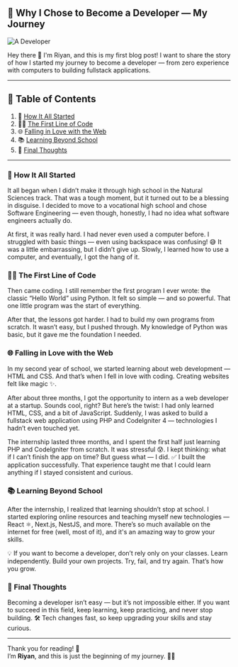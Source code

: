 
## 📘 Why I Chose to Become a Developer — My Journey

![A Developer](https://swiftlet.co.th/wp-content/uploads/2020/01/Software-Developer.jpg)

Hey there 👋 I'm Riyan, and this is my first blog post! I want to share the story of how I started my journey to become a developer — from zero experience with computers to building fullstack applications.

---

## 📑 Table of Contents

1. 🚀 [How It All Started](#how-it-all-started)  
2. 🧑‍💻 [The First Line of Code](#the-first-line-of-code)  
3. 🌐 [Falling in Love with the Web](#falling-in-love-with-the-web)  
4. 📚 [Learning Beyond School](#learning-beyond-school)  
5. 💬 [Final Thoughts](#final-thoughts)

---

### 🚀 How It All Started

It all began when I didn’t make it through high school in the Natural Sciences track. That was a tough moment, but it turned out to be a blessing in disguise. I decided to move to a vocational high school and chose Software Engineering — even though, honestly, I had no idea what software engineers actually do.

At first, it was really hard. I had never even used a computer before. I struggled with basic things — even using backspace was confusing! 😅 It was a little embarrassing, but I didn’t give up. Slowly, I learned how to use a computer, and eventually, I got the hang of it.

### 🧑‍💻 The First Line of Code

Then came coding. I still remember the first program I ever wrote: the classic “Hello World” using Python. It felt so simple — and so powerful. That one little program was the start of everything.

After that, the lessons got harder. I had to build my own programs from scratch. It wasn’t easy, but I pushed through. My knowledge of Python was basic, but it gave me the foundation I needed.

### 🌐 Falling in Love with the Web

In my second year of school, we started learning about web development — HTML and CSS. And that’s when I fell in love with coding. Creating websites felt like magic ✨.

After about three months, I got the opportunity to intern as a web developer at a startup. Sounds cool, right? But here’s the twist: I had only learned HTML, CSS, and a bit of JavaScript. Suddenly, I was asked to build a fullstack web application using PHP and CodeIgniter 4 — technologies I hadn’t even touched yet.

The internship lasted three months, and I spent the first half just learning PHP and CodeIgniter from scratch. It was stressful 😰. I kept thinking: what if I can’t finish the app on time? But guess what — I did. ✅ I built the application successfully. That experience taught me that I could learn anything if I stayed consistent and curious.

### 📚 Learning Beyond School

After the internship, I realized that learning shouldn’t stop at school. I started exploring online resources and teaching myself new technologies — React ⚛️, Next.js, NestJS, and more. There’s so much available on the internet for free (well, most of it), and it's an amazing way to grow your skills.

💡 If you want to become a developer, don’t rely only on your classes. Learn independently. Build your own projects. Try, fail, and try again. That’s how you grow.

### 💬 Final Thoughts

Becoming a developer isn’t easy — but it’s not impossible either. If you want to succeed in this field, keep learning, keep practicing, and never stop building. 🛠️ Tech changes fast, so keep upgrading your skills and stay curious.

---

Thank you for reading! 🙏  
I’m **Riyan**, and this is just the beginning of my journey. 🚀✨
